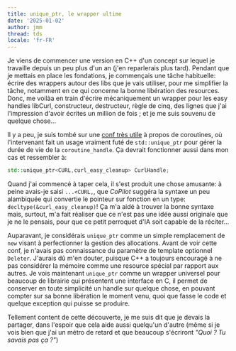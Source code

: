```yaml
---
title: unique_ptr, le wrapper ultime
date: '2025-01-02'
author: jmm
thread: tds
locale: 'fr-FR'
---
```


Je viens de commencer une version en C++ d'un concept sur lequel je 
travaille depuis un peu plus d'un an (j'en reparlerais plus tard). 
Pendant que je mettais en place les fondations, je commençais une
tâche habituelle: écrire des wrappers autour des libs que je vais
utiliser, pour me simplifier la tâche, notamment en ce qui concerne
la bonne libération des resources. Donc, me voilàa en train d'écrire
mécaniquement un wrapper pour les easy handles libCurl, constructeur,
destructeur, règle de cinq, des lignes que j'ai l'impression d'avoir
écrites un million de fois ; et je me suis souvenu de quelque chose...

Il y a peu, je suis tombé sur une [conf très utile](https://www.youtube.com/watch?v=Npiw4cYElng)
à propos de coroutines, où l'intervenant fait un usage vraiment futé
de `std::unique_ptr` pour gérer la durée de vie de la `coroutine_handle`.
Ça devrait fonctionner aussi dans mon cas et ressembler à:

```cpp
std::unique_ptr<CURL,curl_easy_cleanup> CurlHandle;
```

Quand j'ai commencé à taper cela, il s'est produit une chose amusante:
à peine avais-je saisi `...<CURL,`, que _CoPilot_ suggéra la syntaxe un peu
alambiquée qui convertie le pointeur sur fonction en un type: `decltype(&curl_easy_cleanup)`! 
Ça m'a aidé à trouver la bonne syntaxe mais, surtout, m'a fait réaliser
que ce n'est pas une idée aussi originale que je ne le pensais, pour que
ce petit perroquet d'IA soit capable de la réciter...

Auparavant, je considérais `unique_ptr` comme un simple remplacement
de `new` visant à perfectionner la gestion des allocations. Avant de voir
cette conf, je n'avais pas connaissance du paramètre de template optionnel
`Deleter`. J'aurais dû m'en douter, puisque C++ a toujours encouragé à
ne pas considérer la mémoire comme une resource spécial par rapport aux
autres. Je vois maintenant `unique_ptr` comme un wrapper universel
pour beaucoup de librairie qui présentent une interface en C, il permet
de conserver en toute simplicité un handle sur quelque chose, en pouvant
compter sur sa bonne libération le moment venu, quoi que fasse le code et
quelque exception qui puisse se produire.

Tellement content de cette découverte, je me suis dit que je devais la
partager, dans l'espoir que cela aide aussi quelqu'un d'autre (même si
je vois bien que j'ai un métro de retard et que beaucoup s'écriront
_"Quoi ? Tu savais pas ça ?"_)

